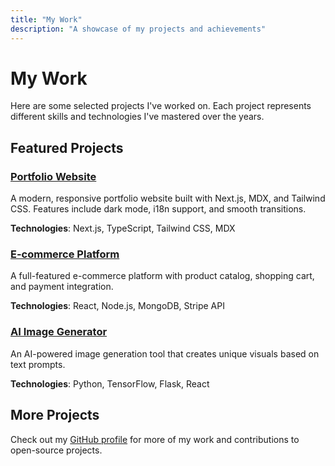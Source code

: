 ```yaml
---
title: "My Work"
description: "A showcase of my projects and achievements"
---
```


# My Work

Here are some selected projects I've worked on. Each project represents different skills and technologies I've mastered over the years.

## Featured Projects

### [Portfolio Website](#)

A modern, responsive portfolio website built with Next.js, MDX, and Tailwind CSS. Features include dark mode, i18n support, and smooth transitions.

**Technologies**: Next.js, TypeScript, Tailwind CSS, MDX

### [E-commerce Platform](/en/work/project1)

A full-featured e-commerce platform with product catalog, shopping cart, and payment integration.

**Technologies**: React, Node.js, MongoDB, Stripe API

### [AI Image Generator](#)

An AI-powered image generation tool that creates unique visuals based on text prompts.

**Technologies**: Python, TensorFlow, Flask, React

## More Projects

Check out my [GitHub profile](https://github.com) for more of my work and contributions to open-source projects.
